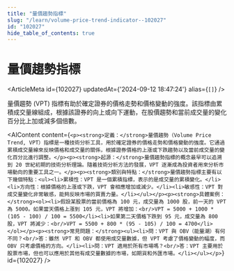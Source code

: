 ```yaml
---
title: "量價趨勢指標"
slug: "/learn/volume-price-trend-indicator--102027"
id: "102027"
hide_table_of_contents: true
---
```



# 量價趨勢指標

<ArticleMeta id={102027} updatedAt={'2024-09-12 18:47:24'} alias={`[]`} />
<div className='border-solid border-b border-t-0 my-4 border-[var(--ifm-color-gray-300)]' />

量價趨勢 (VPT) 指標有助於確定證券的價格走勢和價格變動的強度。該指標由累積成交量線組成，根據該證券的向上或向下運動，在股價趨勢和當前成交量的變化百分比上加或減多個倍數。

<AIContent content={`<p><strong>定義：</strong>量價趨勢（Volume Price Trend, VPT）指標是一種技術分析工具，用於確定證券的價格走勢和價格變動的強度。它通過累積成交量線來反映價格和成交量的關係，根據證券價格的上漲或下跌趨勢以及當前成交量的變化百分比進行調整。</p><p><strong>起源：</strong>量價趨勢指標的概念最早可以追溯到 20 世紀初期的技術分析理論。隨着技術分析方法的發展，VPT 逐漸成為投資者用來分析市場動向的重要工具之一。</p><p><strong>類別與特點：</strong>量價趨勢指標主要有以下幾個特點：<ul><li>累積性：VPT 是一個累積指標，表示的是成交量的累積變化。</li><li>方向性：根據價格的上漲或下跌，VPT 會相應增加或減少。</li><li>敏感性：VPT 對成交量變化非常敏感，能夠反映市場的買賣力量。</li></ul></p><p><strong>具體案例：</strong><ol><li>假設某股票的當前價格為 100 元，成交量為 1000 股，前一天的 VPT 為 5000。如果當天價格上漲到 105 元，VPT 將增加：<br/>VPT = 5000 + 1000 * (105 - 100) / 100 = 5500</li><li>如果第二天價格下跌到 95 元，成交量為 800 股，VPT 將減少：<br/>VPT = 5500 + 800 * (95 - 105) / 100 = 4700</li></ol></p><p><strong>常見問題：</strong><ul><li>問：VPT 與 OBV（能量潮）有何不同？<br/>答：雖然 VPT 和 OBV 都使用成交量數據，但 VPT 考慮了價格變動的幅度，而 OBV 只考慮價格的方向。</li><li>問：VPT 適用於所有市場嗎？<br/>答：VPT 主要用於股票市場，但也可以應用於其他有成交量數據的市場，如期貨和外匯市場。</li></ul></p>`} id={102027} />
